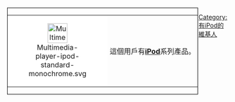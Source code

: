 <div style="float: left; border:solid #000000 1px; margin: 1px;">
{| cellspacing="0" style="width: 238px; background: #FFFFFF;"
| style="width: 45px; height: 45px; background: #FFFFFF; text-align: center; font-size: {{{5|{{{id-s|14}}}}}}pt; color: {{{id-fc|black}}};" | [[File:Multimedia-player-ipod-standard-monochrome.svg|45px]]
| style="font-size: {{{info-s|10}}}pt; padding: 4pt; line-height: 1.25em; color: {{{info-fc|black}}};" |這個用戶有'''[[iPod]]'''系列產品。
|}</div><includeonly>[[Category:有iPod的維基人]]</includeonly><noinclude>

</noinclude>
